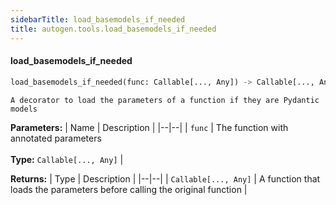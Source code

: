 ```yaml
---
sidebarTitle: load_basemodels_if_needed
title: autogen.tools.load_basemodels_if_needed
---
```


<code class="doc-symbol doc-symbol-heading doc-symbol-function"></code>
#### load_basemodels_if_needed
<a href="#autogen.tools..load_basemodels_if_needed" class="headerlink" title="Permanent link"></a>

```python
load_basemodels_if_needed(func: Callable[..., Any]) -> Callable[..., Any]
```

    A decorator to load the parameters of a function if they are Pydantic models

<b>Parameters:</b>
| Name | Description |
|--|--|
| `func` | The function with annotated parameters<br/><br/>**Type:** `Callable[..., Any]` |

<b>Returns:</b>
| Type | Description |
|--|--|
| `Callable[..., Any]` | A function that loads the parameters before calling the original function |

<br />